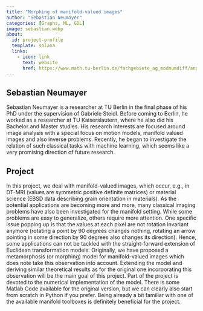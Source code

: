 ```yaml
---
title: "Morphing of manifold-valued images"
author: "Sebastian Neumayer"
categories: [Graphs, ML, GDL]
image: sebastian.webp
about:
  id: project-profile
  template: solana
  links:
    - icon: link
      text: website
      href: https://www.math.tu-berlin.de/fachgebiete_ag_modnumdiff/angewandte_mathematik/v_menue/team/sebastian_neumayer/v_menue/sebastian_neumayer/
---
```

## Sebastian Neumayer
Sebastian Neumayer is a researcher at TU Berlin in the final phase of his PhD under the supervision of Gabriele Steidl. Before coming to Berlin, he worked as a researcher at TU Kaiserslautern, where he also did his Bachelor and Master studies. His research interests are focused around image analysis with a special focus on motion models, manifold valued images and also inverse problems. Recently, he began to investigate the relation of such classical tasks with machine learning, which seems like a very promising direction of future research.

## Project
In this project, we deal with manifold-valued images, which occur, e.g., in DT-MRI (values are symmetric positive definite matrices) or material science (EBSD data describing grain orientation in materials). As the potential applications are becoming more and more, many classical imaging problems have also been investigated for the manifold setting. While some problems are easy to generalize, others require more attention. One specific issue popping up is that the values at each pixel are not rotation invariant anymore (rotating a point by 90 degrees changes nothing, rotating an arrow pointing in some direction by 90 degrees also changes its direction). Hence, some applications can not be tackled with the straight-forward extension of Euclidean transformation models. Originally, we have proposed a metamorphosis (or morphing) model for manifold-valued images which does note take this observation into account. Extending the model and deriving similar theoretical results as for the original one incorporating this observation will be the main goal of this project. Part of the project is devoted to the numerical implementation of the model. There is some Matlab Code available for the original version, but we can clearly also start from scratch in Python if you prefer. Being already a bit familiar with one of the available manifold toolboxes is definitely beneficial for the project.
